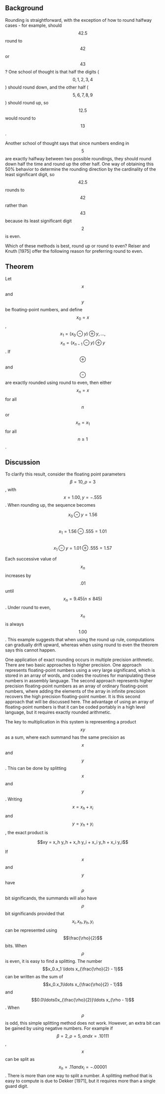 
## Background

Rounding is straightforward, with the exception of how to round halfway cases - for example, should $$42.5$$ round to $$42$$ or $$43$$? One school of thought is that half the digits ($$0, 1, 2, 3, 4$$) should round down, and the other half ($$5, 6, 7, 8, 9$$) should round up, so $$12.5$$ would round to $$13$$. 

Another school of thought says that since numbers ending in $$5$$ are exactly halfway between two possible roundings, they should round down half the time and round up the other half. One way of obtaining this 50% behavior to determine the rounding direction by the cardinality of the least significant digit, so $$42.5$$ rounds to $$42$$ rather than $$43$$ because its least significant digit $$2$$ is even. 

Which of these methods is best, round up or round to even? Reiser and Knuth [1975] offer the following reason for preferring round to even.

## Theorem

Let $$x$$ and $$y$$ be floating-point numbers, and define $$x_0 = x$$, $$x_1 = (x_0 \ominus y) \oplus y, \ldots ,$$ $$x_n = (x_{n - 1} \ominus y) \oplus y $$. If $$\oplus$$ and $$\ominus$$ are exactly rounded using round to even, then either $$x_n = x$$ for all $$n$$ or $$x_n = x_1$$ for all $$n \ge 1$$. 

## Discussion

To clarify this result, consider the floating point parameters $$\beta = 10, \rho = 3$$, with $$x = 1.00, y = -.555$$. When rounding up, the sequence becomes

$$ x_0 \ominus y = 1.56$$ <br/>
$$ x_1 = 1.56 \ominus .555 = 1.01 $$ <br/>
$$ x_1 \ominus y = 1.01 \oplus .555 = 1.57 $$

Each successive value of $$x_n$$ increases by $$.01$$ until $$x_n = 9.45 (n \le 845)$$. Under round to even, $$x_n$$ is always $$1.00$$. This example suggests that when using the round up rule, computations can gradually drift upward, whereas when using round to even the theorem says this cannot happen.

One application of exact rounding occurs in multiple precision arithmetic. There are two basic approaches to higher precision. One approach represents floating-point numbers using a very large significand, which is stored in an array of words, and codes the routines for manipulating these numbers in assembly language. The second approach represents higher precision floating-point numbers as an array of ordinary floating-point numbers, where adding the elements of the array in infinite precision recovers the high precision floating-point number. It is this second approach that will be discussed here. The advantage of using an array of floating-point numbers is that it can be coded portably in a high level language, but it requires exactly rounded arithmetic.

The key to multiplication in this system is representing a product $$x y$$ as a sum, where each summand has the same precision as $$x$$ and $$y$$. This can be done by splitting $$x$$ and $$y$$. Writing $$x = x_h + x_i$$ and $$y = y_h + y_i$$, the exact product is

<Center>
$$xy = x_h y_h + x_h y_i + x_i y_h + x_i y_i$$
</Center>

If $$x$$ and $$y$$ have $$\rho$$ bit significands, the summands will also have $$\rho$$ bit significands provided that $$x_i, x_h, y_h, y_i$$ can be represented using $$\frac{\rho}{2}$$ bits. When $$\rho$$ is even, it is easy to find a splitting. The number $$x_0.x_1 \ldots x_{\frac{\rho}{2} - 1}$$ can be written as the sum of $$x_0.x_1\ldots x_{\frac{\rho}{2} - 1}$$ and $$0.0\ldots0x_{\frac{\rho}{2}}\ldots x_{\rho - 1}$$. When $$\rho$$ is odd, this simple splitting method does not work. However, an extra bit can be gained by using negative numbers. For example if $$\beta = 2, \rho = 5, and x = .10111$$, $$x$$ can be split as $$x_h = .11 and x_i = -.00001$$. There is more than one way to split a number. A splitting method that is easy to compute is due to Dekker [1971], but it requires more than a single guard digit.